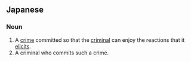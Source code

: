 ==Japanese==
{{ja-kanjitab|愉|快|犯}}

===Noun===
{{ja-noun|ゆかいはん}}

# A [[crime]] committed so that the [[criminal]] can enjoy the reactions that it [[elicit]]s.
# A criminal who commits such a crime.